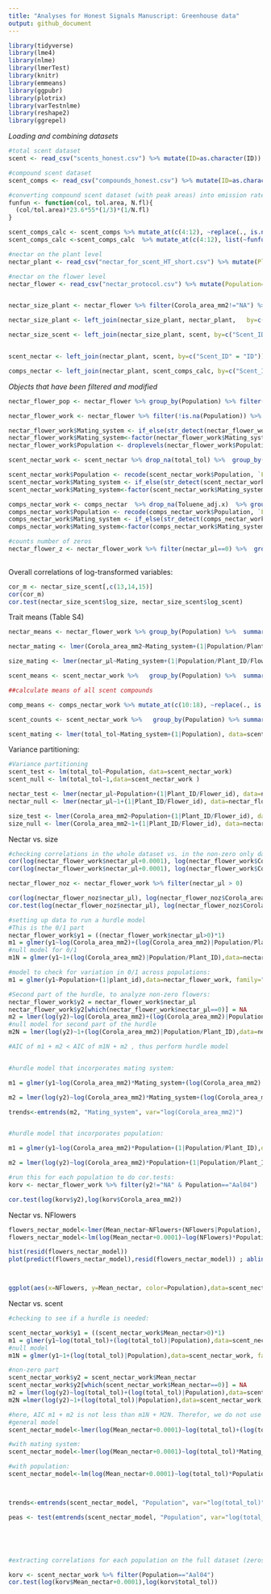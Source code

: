 ```yaml
---
title: "Analyses for Honest Signals Manuscript: Greenhouse data"
output: github_document
---
```


```r
library(tidyverse)
library(lme4)
library(nlme)
library(lmerTest)
library(knitr)
library(emmeans)
library(ggpubr)
library(plotrix)
library(varTestnlme)
library(reshape2)
library(ggrepel)
```


*Loading and combining datasets*

```r
#total scent dataset
scent <- read_csv("scents_honest.csv") %>% mutate(ID=as.character(ID)) 

#compound scent dataset
scent_comps <- read_csv("compounds_honest.csv") %>% mutate(ID=as.character(ID))

#converting compound scent dataset (with peak areas) into emission rates
funfun <- function(col, tol.area, N.fl){
  (col/tol.area)*23.6*55*(1/3)*(1/N.fl)
}

scent_comps_calc <- scent_comps %>% mutate_at(c(4:12), ~replace(., is.na(.), 0)) %>% left_join(., scent, by="ID")
scent_comps_calc <-scent_comps_calc  %>% mutate_at(c(4:12), list(~funfun(., Toluene_adj.y,NFlowers.x)))

#nectar on the plant level
nectar_plant <- read_csv("nectar_for_scent_HT_short.csv") %>% mutate(Plant_id=as.factor(as.character(Plant_id)))

#nectar on the flower level
nectar_flower <- read_csv("nectar_protocol.csv") %>% mutate(Population=as.factor(Population), Plant_ID=as.factor(as.character(Plant_ID)), Flower_id=as.factor(as.character(Flower_id)), plant_id=as.factor(as.character(plant_id)))


nectar_size_plant <- nectar_flower %>% filter(Corola_area_mm2!="NA") %>%   group_by(Population, plant_id) %>% summarize(size=mean(Corola_area_mm2), nect=mean(nectar_μl))

nectar_size_plant <- left_join(nectar_size_plant, nectar_plant,   by=c("Population", "plant_id"="Plant_id")) %>% group_by(Population) %>%  filter(length(unique(plant_id))>=8) %>% select(-Mean_nectar, -Notes, -`X7`)

nectar_size_scent <- left_join(nectar_size_plant, scent, by=c("Scent_ID"="ID")) %>%  filter(Scent_ID!="NA") %>% drop_na() %>% mutate(log_size = log(size), log_nect=log(nect+0.0001), log_scent=log(total_tol))


scent_nectar <- left_join(nectar_plant, scent, by=c("Scent_ID" = "ID"))

comps_nectar <- left_join(nectar_plant, scent_comps_calc, by=c("Scent_ID" = "ID"))

```

*Objects that have been filtered and modified*
```r

nectar_flower_pop <- nectar_flower %>% group_by(Population) %>% filter(length(unique(Plant_ID))>=8)

nectar_flower_work <- nectar_flower %>% filter(!is.na(Population)) %>%  filter(!is.na(nectar_μl)) %>% filter(!is.na(Corola_area_mm2)) %>% filter(Corola_area_mm2>0) %>% filter(Population %in% nectar_flower_pop$Population)

nectar_flower_work$Mating_system <- if_else(str_detect(nectar_flower_work$Population,"^G|^I"), "SI", "SC")
nectar_flower_work$Mating_system<-factor(nectar_flower_work$Mating_system, levels=c("SI", "SC"))
nectar_flower_work$Population <- droplevels(nectar_flower_work$Population)

scent_nectar_work <- scent_nectar %>% drop_na(total_tol) %>%  group_by(Population) %>% filter(length(unique(Plant_id))>=8)

scent_nectar_work$Population <- recode(scent_nectar_work$Population, `Fr3/IT11`="Fr3", `Fr4/IT12`="Fr4")
scent_nectar_work$Mating_system <- if_else(str_detect(scent_nectar_work$Population,"^G|^I"), "SI", "SC")
scent_nectar_work$Mating_system<-factor(scent_nectar_work$Mating_system, levels=c("SI", "SC"))

comps_nectar_work <- comps_nectar  %>% drop_na(Toluene_adj.x)  %>% group_by(Population) %>% filter(length(unique(Plant_id))>=8)
comps_nectar_work$Population <- recode(comps_nectar_work$Population, `Fr3/IT11`="Fr3", `Fr4/IT12`="Fr4")
comps_nectar_work$Mating_system <- if_else(str_detect(comps_nectar_work$Population,"^G|^I"), "SI", "SC")
comps_nectar_work$Mating_system<-factor(comps_nectar_work$Mating_system, levels=c("SI", "SC"))

#counts number of zeros
nectar_flower_z <- nectar_flower_work %>% filter(nectar_μl==0) %>%  group_by(Population, plant_id) %>% summarize(N_fl=length(flower_id))
                                                                                                                
```


Overall correlations of log-transformed variables:
```r
cor_m <- nectar_size_scent[,c(13,14,15)]
cor(cor_m)
cor.test(nectar_size_scent$log_size, nectar_size_scent$log_scent)
```

Trait means (Table S4)
```r

nectar_means <- nectar_flower_work %>% group_by(Population) %>%  summarize_at(c("nectar_μl", "Corola_area_mm2"), list(mean, std.error))

nectar_mating <- lmer(Corola_area_mm2~Mating_system+(1|Population/Plant_ID/Flower_id), data=nectar_flower_work)

size_mating <- lmer(nectar_μl~Mating_system+(1|Population/Plant_ID/Flower_id), data=nectar_flower_work)

scent_means <- scent_nectar_work %>%   group_by(Population) %>%  summarize_at(c("total_tol", "Mean_nectar", "NFlowers"), list(mean, std.error))

##calculate means of all scent compounds

comp_means <- comps_nectar_work %>% mutate_at(c(10:18), ~replace(., is.na(.), 0))%>% group_by(Population) %>% summarize_at(c(9:17), list(mean, std.error))

scent_counts <- scent_nectar_work %>%   group_by(Population) %>% summarize(N = length(Scent_ID))

scent_mating <- lmer(total_tol~Mating_system+(1|Population), data=scent_nectar_work)

```

Variance partitioning:
```r
#Variance partitioning
scent_test <- lm(total_tol~Population, data=scent_nectar_work)
scent_null <- lm(total_tol~1,data=scent_nectar_work )

nectar_test <- lmer(nectar_μl~Population+(1|Plant_ID/Flower_id), data=nectar_flower_work)
nectar_null <- lmer(nectar_μl~1+(1|Plant_ID/Flower_id), data=nectar_flower_work)

size_test <- lmer(Corola_area_mm2~Population+(1|Plant_ID/Flower_id), data=nectar_flower_work)
size_null <- lmer(Corola_area_mm2~1+(1|Plant_ID/Flower_id), data=nectar_flower_work)
```

Nectar vs. size
```r
#checking correlations in the whole dataset vs. in the non-zero only dataset
cor(log(nectar_flower_work$nectar_μl+0.0001), log(nectar_flower_work$Corola_area_mm2))
cor(log(nectar_flower_work$nectar_μl+0.0001), log(nectar_flower_work$Corola_area_mm2))

nectar_flower_noz <- nectar_flower_work %>% filter(nectar_μl > 0)

cor(log(nectar_flower_noz$nectar_μl), log(nectar_flower_noz$Corola_area_mm2))
cor.test(log(nectar_flower_noz$nectar_μl), log(nectar_flower_noz$Corola_area_mm2))

#setting up data to run a hurdle model
#This is the 0/1 part
nectar_flower_work$y1 = ((nectar_flower_work$nectar_μl>0)*1)
m1 = glmer(y1~log(Corola_area_mm2)+(log(Corola_area_mm2)|Population/Plant_ID),data=nectar_flower_work, family="binomial" (link="logit"))
#null model for 0/1
m1N = glmer(y1~1+(log(Corola_area_mm2)|Population/Plant_ID),data=nectar_flower_work, family="binomial" (link="logit"))

#model to check for variation in 0/1 across populations:
m1 = glmer(y1~Population+(1|plant_id),data=nectar_flower_work, family="binomial" (link="logit"))

#Second part of the hurdle, to analyze non-zero flowers:
nectar_flower_work$y2 = nectar_flower_work$nectar_μl
nectar_flower_work$y2[which(nectar_flower_work$nectar_μl==0)] = NA
m2 = lmer(log(y2)~log(Corola_area_mm2)+(log(Corola_area_mm2)|Population/Plant_ID),data=nectar_flower_work,  na=na.exclude)
#null model for second part of the hurdle
m2N = lmer(log(y2)~1+(log(Corola_area_mm2)|Population/Plant_ID),data=nectar_flower_work,  na=na.exclude)

#AIC of m1 + m2 < AIC of m1N + m2 , thus perform hurdle model


#hurdle model that incorporates mating system:

m1 = glmer(y1~log(Corola_area_mm2)*Mating_system+(log(Corola_area_mm2)|Population/Plant_ID),data=nectar_flower_work, family="binomial" (link="logit"))

m2 = lmer(log(y2)~log(Corola_area_mm2)*Mating_system+(log(Corola_area_mm2)|Population/Plant_ID),data=nectar_flower_work,  na=na.exclude)

trends<-emtrends(m2, "Mating_system", var="log(Corola_area_mm2)")


#hurdle model that incorporates population:

m1 = glmer(y1~log(Corola_area_mm2)*Population+(1|Population/Plant_ID),data=nectar_flower_work, family="binomial" (link="logit"))

m2 = lmer(log(y2)~log(Corola_area_mm2)*Population+(1|Population/Plant_ID),data=nectar_flower_work,  na=na.exclude)

#run this for each population to do cor.tests:
korv <- nectar_flower_work %>% filter(y2!="NA" & Population=="Aal04") 

cor.test(log(korv$y2),log(korv$Corola_area_mm2))

```

Nectar vs. NFlowers
```r
flowers_nectar_model<-lmer(Mean_nectar~NFlowers+(NFlowers|Population), data=scent_nectar_work)
flowers_nectar_model<-lm(log(Mean_nectar+0.0001)~log(NFlowers)*Population, data=scent_nectar_work)

hist(resid(flowers_nectar_model))
plot(predict(flowers_nectar_model),resid(flowers_nectar_model)) ; abline(h=0)



ggplot(aes(x=NFlowers, y=Mean_nectar, color=Population),data=scent_nectar_work)+geom_point()+geom_smooth(method=lm,  se=FALSE)

```



Nectar vs. scent
```r
#checking to see if a hurdle is needed:

scent_nectar_work$y1 = ((scent_nectar_work$Mean_nectar>0)*1)
m1 = glmer(y1~log(total_tol)+(log(total_tol)|Population),data=scent_nectar_work, family="binomial" (link="logit"))
#null model
m1N = glmer(y1~1+(log(total_tol)|Population),data=scent_nectar_work, family="binomial" (link="logit"))

#non-zero part
scent_nectar_work$y2 = scent_nectar_work$Mean_nectar
scent_nectar_work$y2[which(scent_nectar_work$Mean_nectar==0)] = NA
m2 = lmer(log(y2)~log(total_tol)+(log(total_tol)|Population),data=scent_nectar_work, na=na.exclude)
m2N =lmer(log(y2)~1+(log(total_tol)|Population),data=scent_nectar_work, na=na.exclude) 

#here, AIC m1 + m2 is not less than m1N + M2N. Therefor, we do not use the hurdle model.
#general model
scent_nectar_model<-lmer(log(Mean_nectar+0.0001)~log(total_tol)+(log(total_tol)|Population), data=scent_nectar_work)

#with mating system:
scent_nectar_model<-lmer(log(Mean_nectar+0.0001)~log(total_tol)*Mating_system+(log(total_tol)|Population), data=scent_nectar_work)

#with population:
scent_nectar_model<-lm(log(Mean_nectar+0.0001)~log(total_tol)*Population, data=scent_nectar_work)



trends<-emtrends(scent_nectar_model, "Population", var="log(total_tol)")

peas <- test(emtrends(scent_nectar_model, "Population", var="log(total_tol)")) 





#extracting correlations for each population on the full dataset (zeros included)

korv <- scent_nectar_work %>% filter(Population=="Aal04")
cor.test(log(korv$Mean_nectar+0.0001),log(korv$total_tol))





```
